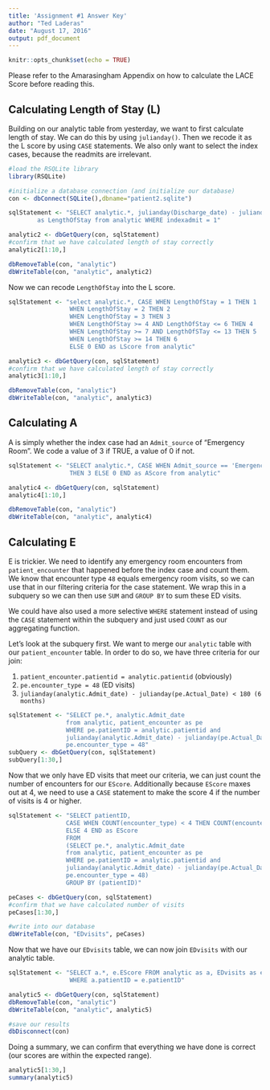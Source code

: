 ```yaml
---
title: 'Assignment #1 Answer Key'
author: "Ted Laderas"
date: "August 17, 2016"
output: pdf_document
---
```


```r
knitr::opts_chunk$set(echo = TRUE)
```

Please refer to the Amarasingham Appendix on how to calculate the LACE Score before reading this.

## Calculating Length of Stay (L)

Building on our analytic table from yesterday, we want to first calculate length of stay. We can do this by using `julianday()`. Then we recode it as the L score by using `CASE` statements. We also only want to select the index cases, because the readmits are irrelevant.

```r
#load the RSQLite library
library(RSQLite)

#initialize a database connection (and initialize our database)
con <- dbConnect(SQLite(),dbname="patient2.sqlite")

sqlStatement <- "SELECT analytic.*, julianday(Discharge_date) - julianday(Admit_date) 
        as LengthOfStay from analytic WHERE indexadmit = 1"

analytic2 <- dbGetQuery(con, sqlStatement)
#confirm that we have calculated length of stay correctly
analytic2[1:10,]

dbRemoveTable(con, "analytic")
dbWriteTable(con, "analytic", analytic2)
```

Now we can recode `LengthOfStay` into the L score.

```r
sqlStatement <- "select analytic.*, CASE WHEN LengthOfStay = 1 THEN 1
                 WHEN LengthOfStay = 2 THEN 2
                 WHEN LengthOfStay = 3 THEN 3
                 WHEN LengthOfStay >= 4 AND LengthOfStay <= 6 THEN 4
                 WHEN LengthOfStay >= 7 AND LengthOfSTay <= 13 THEN 5
                 WHEN LengthOfStay >= 14 THEN 6
                 ELSE 0 END as LScore from analytic"

analytic3 <- dbGetQuery(con, sqlStatement)
#confirm that we have calculated length of stay correctly
analytic3[1:10,]

dbRemoveTable(con, "analytic")
dbWriteTable(con, "analytic", analytic3)
```

## Calculating A

A is simply whether the index case had an `Admit_source` of "Emergency Room". We code a value of 3 if TRUE, a value of 0 if not.

```r
sqlStatement <- "SELECT analytic.*, CASE WHEN Admit_source == 'Emergency Room' 
                 THEN 3 ELSE 0 END as AScore from analytic"

analytic4 <- dbGetQuery(con, sqlStatement)
analytic4[1:10,]

dbRemoveTable(con, "analytic")
dbWriteTable(con, "analytic", analytic4)
```

## Calculating E

E is trickier. We need to identify any emergency room encounters from `patient_encounter` that happened before the index case and count them. We know that encounter type `48` equals emergency room visits, so we can use that in our filtering criteria for the case statement. We wrap this in a subquery so we can then use `SUM` and `GROUP BY` to sum these ED visits.

We could have also used a more selective `WHERE` statement instead of using the `CASE` statement within the subquery and just used `COUNT` as our aggregating function.

Let's look at the subquery first. We want to merge our `analytic` table with our `patient_encounter` table. In order to do so, we have three criteria for our join:

1) `patient_encounter.patientid = analytic.patientid` (obviously)
2) `pe.encounter_type = 48` (ED visits)
3) `julianday(analytic.Admit_date) - julianday(pe.Actual_Date) < 180 (6 months)`

```r
sqlStatement <- "SELECT pe.*, analytic.Admit_date
                from analytic, patient_encounter as pe 
                WHERE pe.patientID = analytic.patientid and 
                julianday(analytic.Admit_date) - julianday(pe.Actual_Date) < 180 AND
                pe.encounter_type = 48"
subQuery <- dbGetQuery(con, sqlStatement)
subQuery[1:30,]
```

Now that we only have ED visits that meet our criteria, we can just count the number of encounters for our `EScore`.  Additionally because `EScore` maxes out at 4, we need to use a `CASE` statement to make the score 4 if the number of visits is 4 or higher. 

```r
sqlStatement <- "SELECT patientID, 
                CASE WHEN COUNT(encounter_type) < 4 THEN COUNT(encounter_type) 
                ELSE 4 END as EScore
                FROM
                (SELECT pe.*, analytic.Admit_date
                from analytic, patient_encounter as pe 
                WHERE pe.patientID = analytic.patientid and 
                julianday(analytic.Admit_date) - julianday(pe.Actual_Date) < 180 AND
                pe.encounter_type = 48)
                GROUP BY (patientID)"

peCases <- dbGetQuery(con, sqlStatement)
#confirm that we have calculated number of visits
peCases[1:30,]

#write into our database
dbWriteTable(con, "EDvisits", peCases)
```

Now that we have our `EDvisits` table, we can now join `EDvisits` with our analytic table.

```r
sqlStatement <- "SELECT a.*, e.EScore FROM analytic as a, EDvisits as e
                 WHERE a.patientID = e.patientID"

analytic5 <- dbGetQuery(con, sqlStatement)
dbRemoveTable(con, "analytic")
dbWriteTable(con, "analytic", analytic5)

#save our results
dbDisconnect(con)
```

Doing a summary, we can confirm that everything we have done is correct (our scores are within the expected range).

```r
analytic5[1:30,]
summary(analytic5)
```